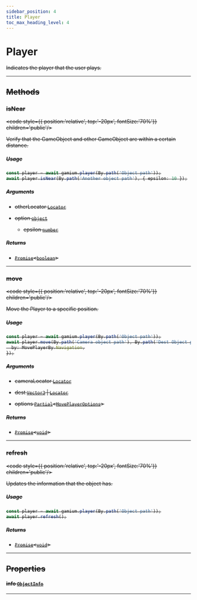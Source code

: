 ```yaml
---
sidebar_position: 4
title: Player
toc_max_heading_level: 4
---
```


# Player <s generated />

Indicates the player that the user plays.

<hr class="solid" />  <s generated />

## Methods <s generated />

### isNear <s generated />

<s childtag /> <code style={{ position:'relative', top:'-20px', fontSize:'70%'}} children='public'/> <s generated />

Verify that the GameObject and other GameObject are within a certain distance.

##### Usage

```ts
const player = await gamium.player(By.path('Object path'));
await player.isNear(By.path('Another object path'), { epsilon: 10 });
```

##### Arguments <s generated />

- otherLocator [`Locator`]( ../types/locator) <s generated />

- option [`object`]( https://developer.mozilla.org/en-US/docs/Web/JavaScript/Reference/Global_Objects/Object) <s generated />

  - epsilon [`number`]( https://developer.mozilla.org/en-US/docs/Web/JavaScript/Reference/Global_Objects/Number) <s generated />

##### Returns <s generated />

- [`Promise`]( https://developer.mozilla.org/en-US/docs/Web/JavaScript/Reference/Global_Objects/Promise)<[`boolean`]( https://developer.mozilla.org/en-US/docs/Web/JavaScript/Reference/Global_Objects/Boolean)> <s generated />

<hr class="solid" />  <s generated />

### move <s generated />

<s childtag /> <code style={{ position:'relative', top:'-20px', fontSize:'70%'}} children='public'/> <s generated />

Move the Player to a specific position.

##### Usage

```ts
const player = await gamium.player(By.path('Object path'));
await player.move(By.path('Camera object path'), By.path('Dest Object path'), {
  by: MovePlayerBy.Navigation,
});
```

##### Arguments <s generated />

- cameraLocator [`Locator`]( ../types/locator) <s generated />

- dest [`Vector3`]( ../types/vector3) | [`Locator`]( ../types/locator) <s generated />

- options [`Partial`]( https://www.typescriptlang.org/docs/handbook/utility-types.html#partialtype)<[`MovePlayerOptions`]( ../types/move-player-options)> <s generated />

##### Returns <s generated />

- [`Promise`]( https://developer.mozilla.org/en-US/docs/Web/JavaScript/Reference/Global_Objects/Promise)<[`void`]( https://developer.mozilla.org/en-US/docs/Web/JavaScript/Reference/Global_Objects/undefined)> <s generated />

<hr class="solid" />  <s generated />

### refresh <s generated />

<s childtag /> <code style={{ position:'relative', top:'-20px', fontSize:'70%'}} children='public'/> <s generated />

Updates the information that the object has.

##### Usage

```ts
const player = await gamium.player(By.path('Object path'));
await player.refresh();
```

##### Returns <s generated />

- [`Promise`]( https://developer.mozilla.org/en-US/docs/Web/JavaScript/Reference/Global_Objects/Promise)<[`void`]( https://developer.mozilla.org/en-US/docs/Web/JavaScript/Reference/Global_Objects/undefined)> <s generated />

<hr class="solid" />  <s generated />

## Properties <s generated />

#### info [`ObjectInfo`]( ../types/object-info) <s generated />

<hr class="solid" />  <s generated />

